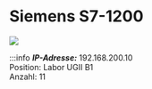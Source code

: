 
# Siemens S7-1200

<a target="_blank" href={siemens_sps}> <img src={siemens_sps_min} /> </a>

:::info
***IP-Adresse:*** 192.168.200.10 \
Position:   Labor UGII B1\
Anzahl: 11